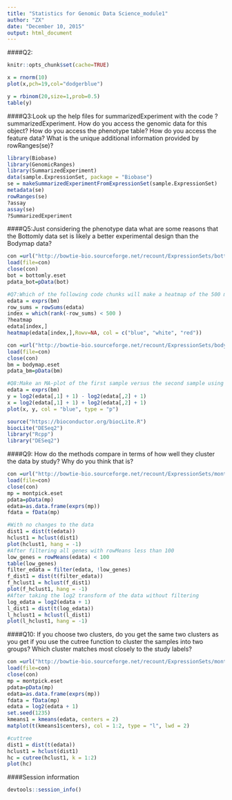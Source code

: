 ```yaml
---
title: "Statistics for Genomic Data Science_module1"
author: "ZX"
date: "December 10, 2015"
output: html_document
---
```


####Q2:
```r
knitr::opts_chunk$set(cache=TRUE)
```

```r
x = rnorm(10)
plot(x,pch=19,col="dodgerblue")
```

```r
y = rbinom(20,size=1,prob=0.5)
table(y)
```

####Q3:Look up the help files for summarizedExperiment with the code ?summarizedExperiment. How do you access the genomic data for this object? How do you access the phenotype table? How do you access the feature data? What is the unique additional information provided by rowRanges(se)?
```r
library(Biobase)
library(GenomicRanges)
library(SummarizedExperiment)
data(sample.ExpressionSet, package = "Biobase")
se = makeSummarizedExperimentFromExpressionSet(sample.ExpressionSet)
metadata(se)
rowRanges(se)
?assay
assay(se)
?SummarizedExperiment
```

####Q5:Just considering the phenotype data what are some reasons that the Bottomly data set is likely a better experimental design than the Bodymap data?
```r
con =url("http://bowtie-bio.sourceforge.net/recount/ExpressionSets/bottomly_eset.RData")
load(file=con)
close(con)
bot = bottomly.eset
pdata_bot=pData(bot)

#Q7:Which of the following code chunks will make a heatmap of the 500 most highly expressed genes (as defined by total count), without re-ordering due to clustering? Are the highly expressed samples next to each other in sample order?
edata = exprs(bm)
row_sums = rowSums(edata)
index = which(rank(-row_sums) < 500 )
?heatmap
edata[index,]
heatmap(edata[index,],Rowv=NA, col = c("blue", "white", "red"))

con =url("http://bowtie-bio.sourceforge.net/recount/ExpressionSets/bodymap_eset.RData")
load(file=con)
close(con)
bm = bodymap.eset
pdata_bm=pData(bm)

#Q8:Make an MA-plot of the first sample versus the second sample using the log2 transform (hint: you may have to add 1 first) and the rlog transform from the DESeq2 package. How are the two MA-plots different? Which kind of genes appear most different in each plot?
edata = exprs(bm)
y = log2(edata[,1] + 1) - log2(edata[,2] + 1)
x = log2(edata[,1] + 1) + log2(edata[,2] + 1)
plot(x, y, col = "blue", type = "p")

source("https://bioconductor.org/biocLite.R")
biocLite("DESeq2")
library("Rcpp")
library("DESeq2")

```


####Q9: How do the methods compare in terms of how well they cluster the data by study? Why do you think that is?
```r
con =url("http://bowtie-bio.sourceforge.net/recount/ExpressionSets/montpick_eset.RData")
load(file=con)
close(con)
mp = montpick.eset
pdata=pData(mp)
edata=as.data.frame(exprs(mp))
fdata = fData(mp)

#With no changes to the data
dist1 = dist(t(edata))
hclust1 = hclust(dist1)
plot(hclust1, hang = -1)
#After filtering all genes with rowMeans less than 100
low_genes = rowMeans(edata) < 100
table(low_genes)
filter_edata = filter(edata, !low_genes)
f_dist1 = dist(t(filter_edata))
f_hclust1 = hclust(f_dist1)
plot(f_hclust1, hang = -1)
#After taking the log2 transform of the data without filtering
log_edata = log2(edata + 1)
l_dist1 = dist(t(log_edata))
l_hclust1 = hclust(l_dist1)
plot(l_hclust1, hang = -1)
```

####Q10: If you choose two clusters, do you get the same two clusters as you get if you use the cutree function to cluster the samples into two groups? Which cluster matches most closely to the study labels?
```r
con =url("http://bowtie-bio.sourceforge.net/recount/ExpressionSets/montpick_eset.RData")
load(file=con)
close(con)
mp = montpick.eset
pdata=pData(mp)
edata=as.data.frame(exprs(mp))
fdata = fData(mp)
edata = log2(edata + 1)
set.seed(1235)
kmeans1 = kmeans(edata, centers = 2)
matplot(t(kmeans1$centers), col = 1:2, type = "l", lwd = 2)

#cuttree
dist1 = dist(t(edata))
hclust1 = hclust(dist1)
hc = cutree(hclust1, k = 1:2)
plot(hc)
```

####Session information
```r
devtools::session_info()
```
